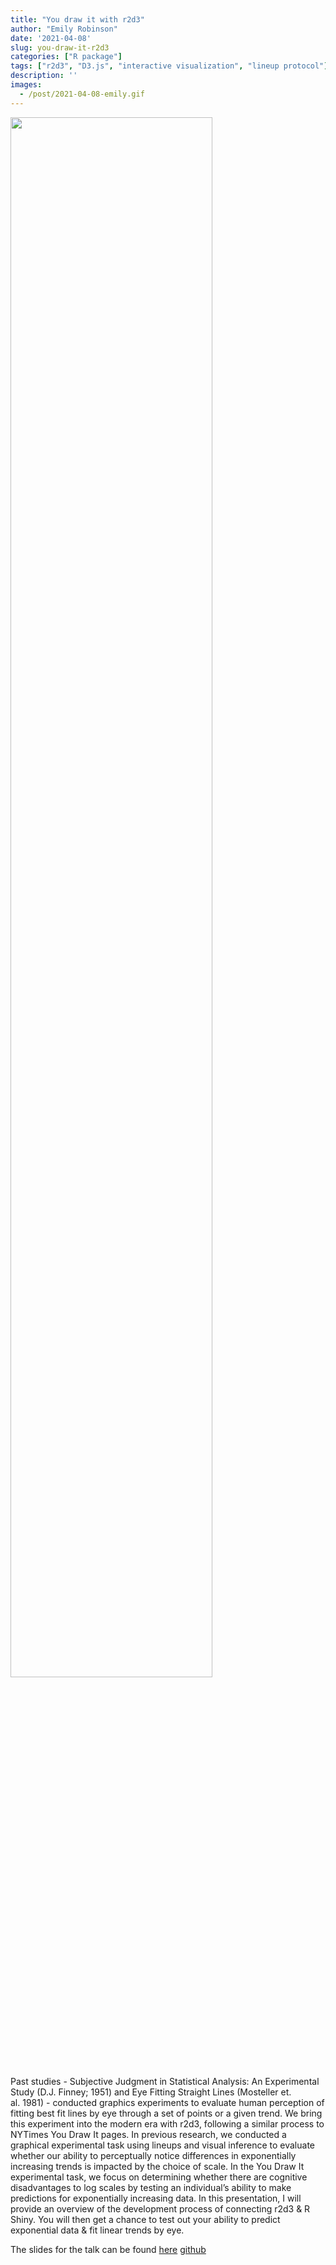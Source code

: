 ```yaml
---
title: "You draw it with r2d3"
author: "Emily Robinson"
date: '2021-04-08'
slug: you-draw-it-r2d3
categories: ["R package"]
tags: ["r2d3", "D3.js", "interactive visualization", "lineup protocol"]
description: ''
images:
  - /post/2021-04-08-emily.gif
---
```


![](/post/2021-04-08-emily.gif){width=80%}

Past studies - Subjective Judgment in Statistical Analysis: An Experimental Study (D.J. Finney; 1951) and Eye Fitting Straight Lines (Mosteller et. al. 1981) - conducted graphics experiments to evaluate human perception of fitting best fit lines by eye through a set of points or a given trend. We bring this experiment into the modern era with r2d3, following a similar process to NYTimes You Draw It pages. In previous research, we conducted a graphical experimental task using lineups and visual inference to evaluate whether our ability to perceptually notice differences in exponentially increasing trends is impacted by the choice of scale. In the You Draw It experimental task, we focus on determining whether there are cognitive disadvantages to log scales by testing an individual’s ability to make predictions for exponentially increasing data. In this presentation, I will provide an overview of the development process of connecting r2d3 & R Shiny. You will then get a chance to test out your ability to predict exponential data & fit linear trends by eye.

The slides for the talk can be found [here](https://srvanderplas.github.io/Perception-of-Log-Scales/presentations/you-draw-it-with-r2d3-graphicsgroup04082021/index.html#1) [github](https://github.com/srvanderplas/Perception-of-Log-Scales/blob/master/presentations/you-draw-it-with-r2d3-graphicsgroup04082021/index.rmd)

